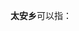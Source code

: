 '''太安乡'''可以指：
{{PRC admin/disambig|22/01/82/202/000|51/10/11/200/000|53/07/21/203/000}}
{{disambig|cat=三字中国乡名消歧义}}